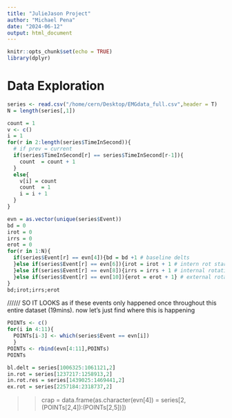 ```yaml
---
title: "JulieJason Project"
author: "Michael Pena"
date: "2024-06-12"
output: html_document
---
```


```r
knitr::opts_chunk$set(echo = TRUE)
library(dplyr)
```

# Data Exploration

```r
series <- read.csv("/home/cern/Desktop/EMGdata_full.csv",header = T)
N = length(series[,1])
```

```r
count = 1
v <- c()
i = 1
for(r in 2:length(series$TimeInSecond)){
  # if prev = current
  if(series$TimeInSecond[r] == series$TimeInSecond[r-1]){
    count  = count + 1
  }
  else{
    v[i] = count
    count  = 1
    i = i + 1
  }
}
```

```r
evn = as.vector(unique(series$Event))
bd = 0
irot = 0
irrs = 0
erot = 0
for(r in 1:N){
  if(series$Event[r] == evn[4]){bd = bd +1 # baseline delts
  }else if(series$Event[r] == evn[6]){irot = irot + 1 # intern rot start
  }else if(series$Event[r] == evn[8]){irrs = irrs + 1 # internal rotation w/ resistance
  }else if(series$Event[r] == evn[10]){erot = erot + 1} # external rotation)
}
bd;irot;irrs;erot
```
////// SO IT LOOKS as if these events only happened once throughout this entire dataset (19mins). 
now let's just find where this is happening

```r
POINTs <- c()
for(i in 4:11){
  POINTs[i-3] <- which(series$Event == evn[i])
  }
POINTs <- rbind(evn[4:11],POINTs)
POINTs
```
```r
bl.delt = series[1006325:1061121,2]
in.rot = series[1237217:1258913,2]
in.rot.res = series[1439025:1469441,2]
ex.rot = series[2257184:2318737,2]
```

>> crap = data.frame(as.character(evn[4]) = series[2,(POINTs[2,4]):(POINTs[2,5])])